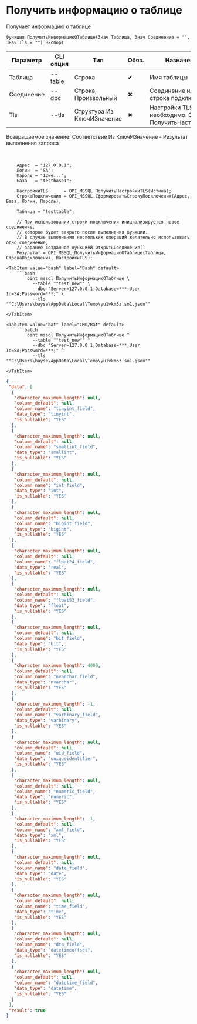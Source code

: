 ﻿---
sidebar_position: 9
description: Получить информацию о таблице и другие функции для работы с MSSQL в Открытом пакете интеграций - бесплатной open-source библиотеке интеграций для 1С:Предприятие 8, OneScript и CLI
keywords: [1C, 1С, 1С:Предприятие, 1С:Предприятие 8.3, API, Интеграция, Сервисы, Обмен, OneScript, CLI, MSSQL]
---


# Получить информацию о таблице
 Получает информацию о таблице



`Функция ПолучитьИнформациюОТаблице(Знач Таблица, Знач Соединение = "", Знач Tls = "") Экспорт`

  | Параметр | CLI опция | Тип | Обяз. | Назначение |
  |-|-|-|-|-|
  | Таблица | --table | Строка | &#x2714; | Имя таблицы |
  | Соединение | --dbc | Строка, Произвольный | &#x2716; | Соединение или строка подключения |
  | Tls | --tls | Структура Из КлючИЗначение | &#x2716; | Настройки TLS, если необходимо. См. ПолучитьНастройкиTls |

  
  Возвращаемое значение:   Соответствие Из КлючИЗначение - Результат выполнения запроса

<br/>




```bsl title="Пример использования для 1С:Предприятие/OneScript"
    Адрес  = "127.0.0.1";
    Логин  = "SA";
    Пароль = "12we...";
    База   = "testbase1";

    НастройкиTLS      = OPI_MSSQL.ПолучитьНастройкиTLS(Истина);
    СтрокаПодключения = OPI_MSSQL.СформироватьСтрокуПодключения(Адрес, База, Логин, Пароль);

    Таблица = "testtable";

    // При использовании строки подключения инициализируется новое соединение,
    // которое будет закрыто после выполнения функции.
    // В случае выполнения нескольких операций желательно использовать одно соединение,
    // заранее созданное функцией ОткрытьСоединение()
    Результат = OPI_MSSQL.ПолучитьИнформациюОТаблице(Таблица, СтрокаПодключения, НастройкиTLS);
```
    

 <Tabs>
  
    <TabItem value="bash" label="Bash" default>
        ```bash
            oint mssql ПолучитьИнформациюОТаблице \
              --table ""test_new"" \
              --dbc "Server=127.0.0.1;Database=***;User Id=SA;Password=***;" \
              --tls ""C:\Users\bayse\AppData\Local\Temp\yu1vkm5z.so1.json""
        ```
    </TabItem>
  
    <TabItem value="bat" label="CMD/Bat" default>
        ```batch
            oint mssql ПолучитьИнформациюОТаблице ^
              --table ""test_new"" ^
              --dbc "Server=127.0.0.1;Database=***;User Id=SA;Password=***;" ^
              --tls ""C:\Users\bayse\AppData\Local\Temp\yu1vkm5z.so1.json""
        ```
    </TabItem>
</Tabs>


```json title="Результат"
{
 "data": [
  {
   "character_maximum_length": null,
   "column_default": null,
   "column_name": "tinyint_field",
   "data_type": "tinyint",
   "is_nullable": "YES"
  },
  {
   "character_maximum_length": null,
   "column_default": null,
   "column_name": "smallint_field",
   "data_type": "smallint",
   "is_nullable": "YES"
  },
  {
   "character_maximum_length": null,
   "column_default": null,
   "column_name": "int_field",
   "data_type": "int",
   "is_nullable": "YES"
  },
  {
   "character_maximum_length": null,
   "column_default": null,
   "column_name": "bigint_field",
   "data_type": "bigint",
   "is_nullable": "YES"
  },
  {
   "character_maximum_length": null,
   "column_default": null,
   "column_name": "float24_field",
   "data_type": "real",
   "is_nullable": "YES"
  },
  {
   "character_maximum_length": null,
   "column_default": null,
   "column_name": "float53_field",
   "data_type": "float",
   "is_nullable": "YES"
  },
  {
   "character_maximum_length": null,
   "column_default": null,
   "column_name": "bit_field",
   "data_type": "bit",
   "is_nullable": "YES"
  },
  {
   "character_maximum_length": 4000,
   "column_default": null,
   "column_name": "nvarchar_field",
   "data_type": "nvarchar",
   "is_nullable": "YES"
  },
  {
   "character_maximum_length": -1,
   "column_default": null,
   "column_name": "varbinary_field",
   "data_type": "varbinary",
   "is_nullable": "YES"
  },
  {
   "character_maximum_length": null,
   "column_default": null,
   "column_name": "uid_field",
   "data_type": "uniqueidentifier",
   "is_nullable": "YES"
  },
  {
   "character_maximum_length": null,
   "column_default": null,
   "column_name": "numeric_field",
   "data_type": "numeric",
   "is_nullable": "YES"
  },
  {
   "character_maximum_length": -1,
   "column_default": null,
   "column_name": "xml_field",
   "data_type": "xml",
   "is_nullable": "YES"
  },
  {
   "character_maximum_length": null,
   "column_default": null,
   "column_name": "date_field",
   "data_type": "date",
   "is_nullable": "YES"
  },
  {
   "character_maximum_length": null,
   "column_default": null,
   "column_name": "time_field",
   "data_type": "time",
   "is_nullable": "YES"
  },
  {
   "character_maximum_length": null,
   "column_default": null,
   "column_name": "dto_field",
   "data_type": "datetimeoffset",
   "is_nullable": "YES"
  },
  {
   "character_maximum_length": null,
   "column_default": null,
   "column_name": "datetime_field",
   "data_type": "datetime",
   "is_nullable": "YES"
  }
 ],
 "result": true
}
```
